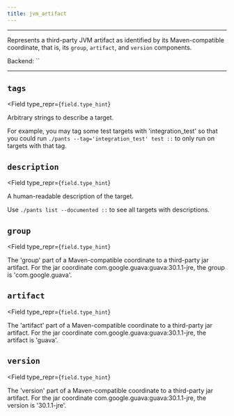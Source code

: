 ```yaml
---
title: jvm_artifact
---
```



---

Represents a third-party JVM artifact as identified by its Maven-compatible coordinate, that is, its `group`, `artifact`, and `version` components.

Backend: <span className="color--primary">``</span>

---

<span className={styles.options}>

## `tags`

<Field
    type_repr={`field.type_hint`}
>

Arbitrary strings to describe a target.

For example, you may tag some test targets with &#x27;integration_test&#x27; so that you could run `./pants --tag='integration_test' test ::` to only run on targets with that tag.

</Field>

## `description`

<Field
    type_repr={`field.type_hint`}
>

A human-readable description of the target.

Use `./pants list --documented ::` to see all targets with descriptions.

</Field>

## `group`

<Field
    type_repr={`field.type_hint`}
>

The &#x27;group&#x27; part of a Maven-compatible coordinate to a third-party jar artifact. For the jar coordinate com.google.guava:guava:30.1.1-jre, the group is &#x27;com.google.guava&#x27;.

</Field>

## `artifact`

<Field
    type_repr={`field.type_hint`}
>

The &#x27;artifact&#x27; part of a Maven-compatible coordinate to a third-party jar artifact. For the jar coordinate com.google.guava:guava:30.1.1-jre, the artifact is &#x27;guava&#x27;.

</Field>

## `version`

<Field
    type_repr={`field.type_hint`}
>

The &#x27;version&#x27; part of a Maven-compatible coordinate to a third-party jar artifact. For the jar coordinate com.google.guava:guava:30.1.1-jre, the version is &#x27;30.1.1-jre&#x27;.

</Field>

</span>
